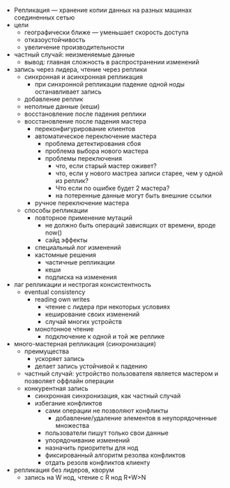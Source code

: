 - Репликация — хранение копии данных на разных машинах соединенных сетью
- цели
  - географически ближе — уменьшает скорость доступа
  - отказоустойчивость
  - увеличение производительности
- частный случай: неизменяемые данные
  - вывод: главная сложность в распространении изменений
- запись через лидера, чтение через реплики
  - синхронная и асинхронная репликация
    - при синхронной репликации падение одной ноды останавливает запись
  - добавление реплик
  - неполные данные (кеши)
  - восстановление после падения реплики
  - восстановление после падения мастера
    - переконфигурирование клиентов
    - автоматическое переключение мастера
      - проблема детектирования сбоя
      - проблема выбора нового мастера
      - проблемы переключения
        - что, если старый мастер оживет?
        - что, если у нового мастреа записи старее, чем у одной из реплик?
        - Что если по ошибке будет 2 мастера?
        - на потеренные данные могут быть внешние ссылки
    - ручное переключение мастера
  - способы репликации
    - повторное применение мутаций
      - не должно быть операций зависящих от времени, вроде now()
      - сайд эффекты
    - специальный лог изменений
    - кастомные решения
      - частичные репликации
      - кеши
      - подписка на изменения
- лаг репликации и нестрогая консистентность
  - eventual consistency
    - reading own writes
      - чтение с лидера при некоторых условиях
      - кеширование своих изменений
      - случай многих устройств
    - монотонное чтение
      - подключение к одной и той же реплике
- много-мастерная репликация (синхронизация)
  - преимущества
    - ускоряет запись
    - делает запись устойчивой к падению
  - частный случай: устройство пользователя является мастером и позволяет оффлайн операции
  - конкурентная запись
    - синхронная синхронизация, как частный случай
    - избегание конфликтов
      - сами операции не позволяют конфликты
        - добавление/удаление элементов в неупорядоченные множества
      - пользователи пишут только свои данные
      - упорядочивание изменений
      - назначить приоритеты для нод
      - фиксированный алгоритм резолва конфликтов
      - отдать резолв конфликтов клиенту
- репликация без лидеров, кворум
  - запись на W нод, чтение с R нод R+W>N

